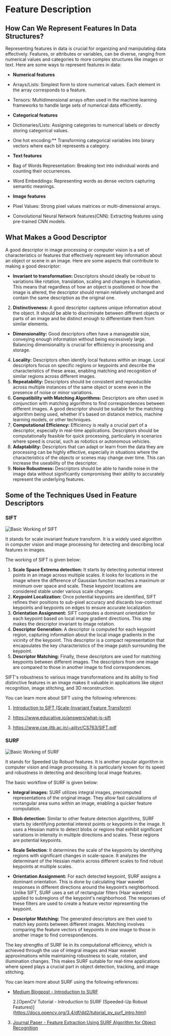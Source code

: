 ﻿# Feature Description

## How Can We Represent Features In Data Structures?

Representing features in data is crucial for organizing and manipulating data effectively. Features, or attributes or variables, can be diverse, ranging from numerical values and categories to more complex structures like images or text. Here are some ways to represent features in data:

- **Numerical features**

- Arrays/Lists: Simplest form to store numerical values. Each element in the array corresponds to a feature.
- Tensors: Multidimensional arrays often used in the machine learning frameworks to handle large sets of numerical data efficiently.

- **Categorical features**

- Dictionaries/Lists: Assigning categories to numerical labels or directly storing categorical values.
- One hot encoding:\*\* Transforming categorical variables into binary vectors where each bit represents a category.

- **Text features**

- Bag of Words Representation: Breaking text into individual words and counting their occurrences.
- Word Embeddings: Representing words as dense vectors capturing semantic meanings.

- **Image features**

- Pixel Values: Strong pixel values matrices or multi-dimensional arrays.
- Convolutional Neural Network features(CNN): Extracting features using pre-trained CNN models.

## What Makes a Good Descriptor

A good descriptor in image processing or computer vision is a set of characteristics or features that effectively represent key information about an object or scene in an image. Here are some aspects that contribute to making a good descriptor:

- **Invariant to transformation:** Descriptors should ideally be robust to variations like rotation, translation, scaling and changes in illumination. This means that regardless of how an object is positioned or how the image is altered, the descriptor should remain relatively unchanged and contain the same description as the original one.
2. **Distinctiveness:** A good descriptor captures unique information about the object. It should be able to discriminate between different objects or parts of an image and be distinct enough to differentiate them from similar elements.
- **Dimensionality:** Good descriptors often have a manageable size, conveying enough information without being excessively large. Balancing dimensionality is crucial for efficiency in processing and storage.
4. **Locality:** Descriptors often identify local features within an image. Local descriptors focus on specific regions or keypoints and describe the characteristics of these areas, enabling matching and recognition of similar regions across different images.
5. **Repeatability:** Descriptors should be consistent and reproducible across multiple instances of the same object or scene even in the presence of noise or minor variations.
6. **Compatibility with Matching Algorithms:** Descriptors are often used in conjunction with matching algorithms to find correspondences between different images. A good descriptor should be suitable for the matching algorithm being used, whether it's based on distance metrics, machine learning models, or other techniques.
7. **Computational Efficiency:** Efficiency is really a crucial part of a descriptor, especially in real-time applications. Descriptors should be computationally feasible for quick processing, particularly in scenarios where speed is crucial, such as robotics or autonomous vehicles.
8. **Adaptability:** Descriptors that can adapt or learn from the data they are processing can be highly effective, especially in situations where the characteristics of the objects or scenes may change over time. This can increase the useability of the descriptor.
9. **Noise Robustness:** Descriptors should be able to handle noise in the image data without significantly compromising their ability to accurately represent the underlying features.

## Some of the Techniques Used in Feature Descriptors

### SIFT

![Basic Working of SIFT](https://huggingface.co/datasets/hf-vision/course-assets/blob/main/feature-extraction-feature-matching/Original-SIFT-algorithm-flow.png)

It stands for scale invariant feature transform. It is a widely used algorithm in computer vision and image processing for detecting and describing local features in images.

The working of SIFT is given below:

1. **Scale Space Extrema detection:** It starts by detecting potential interest points in an image across multiple scales. It looks for locations in the image where the difference of Gaussian function reaches a maximum or minimum over space and scale. These keypoint locations are considered stable under various scale changes.
2. **Keypoint Localization:** Once potential keypoints are identified, SIFT refines their positions to sub-pixel accuracy and discards low-contrast keypoints and keypoints on edges to ensure accurate localization.
3. **Orientation Assignment:** SIFT computes a dominant orientation for each keypoint based on local image gradient directions. This step makes the descriptor invariant to image rotation.
4. **Descriptor Generation:** A descriptor is computed for each keypoint region, capturing information about the local image gradients in the vicinity of the keypoint. This descriptor is a compact representation that encapsulates the key characteristics of the image patch surrounding the keypoint.
5. **Descriptor Matching:** Finally, these descriptors are used for matching keypoints between different images. The descriptors from one image are compared to those in another image to find correspondences.

SIFT's robustness to various image transformations and its ability to find distinctive features in an image makes it valuable in applications like object recognition, image stitching, and 3D reconstruction.

You can learn more about SIFT using the following references:

1. [Introduction to SIFT (Scale-Invariant Feature Transform)](https://docs.opencv.org/4.x/da/df5/tutorial_py_sift_intro.html)

2. https://www.educative.io/answers/what-is-sift
3. https://www.cse.iitb.ac.in/~ajitvr/CS763/SIFT.pdf

### SURF

![Basic Working of SURF](https://huggingface.co/datasets/hf-vision/course-assets/blob/main/feature-extraction-feature-matching/Flow-Chart-for-SURF-Feature-Detection.png)

It stands for Speeded Up Robust features. It is another popular algorithm in computer vision and image processing. It is particularly known for its speed and robustness in detecting and describing local image features.

The basic workflow of SURF is given below:

- **Integral images:** SURF utilizes integral images, precomputed representations of the original image. They allow fast calculations of rectangular area sums within an image, enabling a quicker feature computation.

- **Blob detection:** Similar to other feature detection algorithms, SURF starts by identifying potential interest points or keypoints in the image. It uses a Hessian matrix to detect blobs or regions that exhibit significant variations in intensity in multiple directions and scales. These regions are potential keypoints.

- **Scale Selection**: It determines the scale of the keypoints by identifying regions with significant changes in scale-space. It analyzes the determinant of the Hessian matrix across different scales to find robust keypoints at multiple scales.

- **Orientation Assignment:** For each detected keypoint, SURF assigns a dominant orientation. This is done by calculating Haar wavelet responses in different directions around the keypoint’s neighborhood. Unlike SIFT, SURF uses a set of rectangular filters (Haar wavelets) applied to subregions of the keypoint's neighborhood. The responses of these filters are used to create a feature vector representing the keypoint.

- **Descriptor Matching:** The generated descriptors are then used to match key points between different images. Matching involves comparing the feature vectors of keypoints in one image to those in another image to find correspondences.

The key strengths of SURF lie in its computational efficiency, which is achieved through the use of integral images and Haar wavelet approximations while maintaining robustness to scale, rotation, and illumination changes. This makes SURF suitable for real-time applications where speed plays a crucial part in object detection, tracking, and image stitching.

You can learn more about SURF using the following references:

- [Medium Blogpost - Introduction to SURF ](https://medium.com/@deepanshut041/introduction-to-surf-speeded-up-robust-features-c7396d6e7c4e)

  2.[OpenCV Tutorial - Introduction to SURF (Speeded-Up Robust Features)] (https://docs.opencv.org/3.4/df/dd2/tutorial_py_surf_intro.html)

3. [Journal Paper - Feature Extraction Using SURF Algorithm for Object Recognition](https://www.ijtra.com/view/feature-extraction-using-surf-algorithm-for-object-recognition.pdf)

